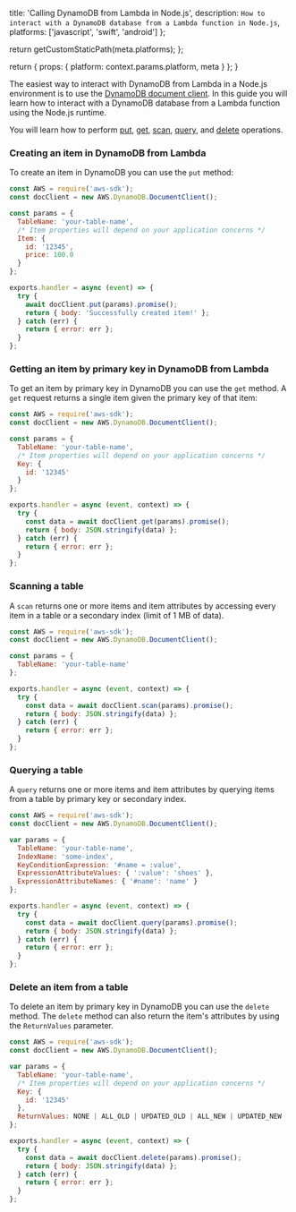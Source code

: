 
  title: 'Calling DynamoDB from Lambda in Node.js',
  description: `How to interact with a DynamoDB database from a Lambda function in Node.js`,
  platforms: ['javascript', 'swift', 'android']
};

  return getCustomStaticPath(meta.platforms);
};

  return {
    props: {
      platform: context.params.platform,
      meta
    }
  };
}

The easiest way to interact with DynamoDB from Lambda in a Node.js environment is to use the [DynamoDB document client](https://docs.aws.amazon.com/AWSJavaScriptSDK/latest/AWS/DynamoDB/DocumentClient.html). In this guide you will learn how to interact with a DynamoDB database from a Lambda function using the Node.js runtime.

You will learn how to perform [put](https://docs.aws.amazon.com/AWSJavaScriptSDK/latest/AWS/DynamoDB/DocumentClient.html#put-property), [get](https://docs.aws.amazon.com/AWSJavaScriptSDK/latest/AWS/DynamoDB/DocumentClient.html#get-property), [scan](https://docs.aws.amazon.com/AWSJavaScriptSDK/latest/AWS/DynamoDB/DocumentClient.html#scan-property), [query](https://docs.aws.amazon.com/AWSJavaScriptSDK/latest/AWS/DynamoDB/DocumentClient.html#query-property), and [delete](https://docs.aws.amazon.com/AWSJavaScriptSDK/latest/AWS/DynamoDB/DocumentClient.html#delete-property) operations.

### Creating an item in DynamoDB from Lambda

To create an item in DynamoDB you can use the `put` method:

```js
const AWS = require('aws-sdk');
const docClient = new AWS.DynamoDB.DocumentClient();

const params = {
  TableName: 'your-table-name',
  /* Item properties will depend on your application concerns */
  Item: {
    id: '12345',
    price: 100.0
  }
};

exports.handler = async (event) => {
  try {
    await docClient.put(params).promise();
    return { body: 'Successfully created item!' };
  } catch (err) {
    return { error: err };
  }
};
```

### Getting an item by primary key in DynamoDB from Lambda

To get an item by primary key in DynamoDB you can use the `get` method. A `get` request returns a single item given the primary key of that item:

```js
const AWS = require('aws-sdk');
const docClient = new AWS.DynamoDB.DocumentClient();

const params = {
  TableName: 'your-table-name',
  /* Item properties will depend on your application concerns */
  Key: {
    id: '12345'
  }
};

exports.handler = async (event, context) => {
  try {
    const data = await docClient.get(params).promise();
    return { body: JSON.stringify(data) };
  } catch (err) {
    return { error: err };
  }
};
```

### Scanning a table

A `scan` returns one or more items and item attributes by accessing every item in a table or a secondary index (limit of 1 MB of data).

```js
const AWS = require('aws-sdk');
const docClient = new AWS.DynamoDB.DocumentClient();

const params = {
  TableName: 'your-table-name'
};

exports.handler = async (event, context) => {
  try {
    const data = await docClient.scan(params).promise();
    return { body: JSON.stringify(data) };
  } catch (err) {
    return { error: err };
  }
};
```

### Querying a table

A `query` returns one or more items and item attributes by querying items from a table by primary key or secondary index.

```js
const AWS = require('aws-sdk');
const docClient = new AWS.DynamoDB.DocumentClient();

var params = {
  TableName: 'your-table-name',
  IndexName: 'some-index',
  KeyConditionExpression: '#name = :value',
  ExpressionAttributeValues: { ':value': 'shoes' },
  ExpressionAttributeNames: { '#name': 'name' }
};

exports.handler = async (event, context) => {
  try {
    const data = await docClient.query(params).promise();
    return { body: JSON.stringify(data) };
  } catch (err) {
    return { error: err };
  }
};
```

### Delete an item from a table

To delete an item by primary key in DynamoDB you can use the `delete` method. The `delete` method can also return the item's attributes by using the `ReturnValues` parameter.

```js
const AWS = require('aws-sdk');
const docClient = new AWS.DynamoDB.DocumentClient();

var params = {
  TableName: 'your-table-name',
  /* Item properties will depend on your application concerns */
  Key: {
    id: '12345'
  },
  ReturnValues: NONE | ALL_OLD | UPDATED_OLD | ALL_NEW | UPDATED_NEW
};

exports.handler = async (event, context) => {
  try {
    const data = await docClient.delete(params).promise();
    return { body: JSON.stringify(data) };
  } catch (err) {
    return { error: err };
  }
};
```
